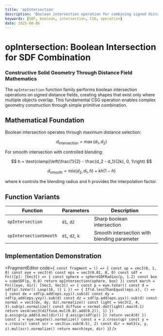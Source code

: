 ```yaml
---
title: 'opIntersection'
description: 'Boolean intersection operation for combining signed distance fields'
keywords: [SDF, boolean, intersection, CSG, operation]
date: 2025-08-06
---
```



# opIntersection: Boolean Intersection for SDF Combination

### Constructive Solid Geometry Through Distance Field Mathematics

The `opIntersection` function family performs boolean intersection operations on signed distance fields, creating shapes that exist only where multiple objects overlap. This fundamental CSG operation enables complex geometry construction through simple primitive combination.

## Mathematical Foundation

Boolean intersection operates through maximum distance selection:

$$
d_{\text{intersection}} = \max(d_1, d_2)
$$

For smooth intersection with controlled blending:

$$
h = \text{clamp}\left(\frac{1}{2} - \frac{d_2 - d_1}{2k}, 0, 1\right)
$$

$$
d_{\text{smooth}} = \text{mix}(d_2, d_1, h) + kh(1-h)
$$

where $k$ controls the blending radius and $h$ provides the interpolation factor.

## Function Variants

| Function               | Parameters      | Description                                 |
| ---------------------- | --------------- | ------------------------------------------- |
| `opIntersection`       | `d1`, `d2`      | Sharp boolean intersection                  |
| `opIntersectionSmooth` | `d1`, `d2`, `k` | Smooth intersection with blending parameter |

## Implementation Demonstration

<FragmentEditor
        code={`
const fragment = () => {
        const up = vec3(0, 1, 0)
        const eye = vec3(4)
        const eps = vec3(0.01, 0, 0)
        const sdf = Fn(([p]: [Vec3]) => {
                const sphere = sphereSDFRadius(p, 1.2)
                const box = cubeSDF(p, 0.8)
                return opIntersection(sphere, box)
        })
        const march = Fn(([eye, dir]: [Vec3, Vec3]) => {
                const p = eye.toVar()
                const d = sdf(p).toVar()
                Loop(16, ({ i }) => {
                        If(d.lessThanEqual(eps.x), () => {
                                const dx = sdf(p.add(eps.xyy)).sub(d)
                                const dy = sdf(p.add(eps.yxy)).sub(d)
                                const dz = sdf(p.add(eps.yyx)).sub(d)
                                const normal = vec3(dx, dy, dz).normalize()
                                const light = vec3(2, 4, 3).sub(p).normalize()
                                const diffuse = normal.dot(light).max(0.1)
                                return vec4(vec3(diffuse.mul(0.8).add(0.2)), 1)
                        })
                        p.assign(p.add(d.mul(dir)))
                        d.assign(sdf(p))
                })
                return vec4(0)
        })
        const z = eye.negate().normalize()
        const x = z.cross(up)
        const y = x.cross(z)
        const scr = vec3(uv.sub(0.5), 2)
        const dir = mat3(x, y, z).mul(scr).normalize()
        return march(eye, dir)
}`}
/>
